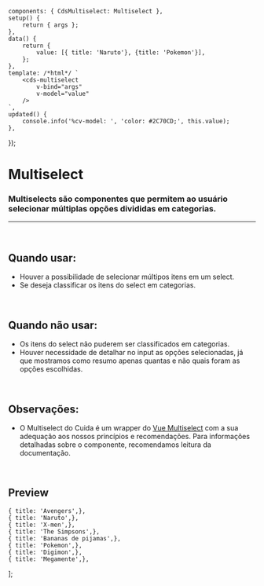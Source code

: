 
<Meta of={MultiselectStories} />

	components: { CdsMultiselect: Multiselect },
	setup() {
		return { args };
	},
	data() {
		return {
			value: [{ title: 'Naruto'}, {title: 'Pokemon'}],
		};
	},
	template: /*html*/ `
		<cds-multiselect
			v-bind="args"
			v-model="value"
		/>
	`,
	updated() {
		console.info('%cv-model: ', 'color: #2C70CD;', this.value);
	},
});

# Multiselect

### Multiselects são componentes que permitem ao usuário selecionar múltiplas opções divididas em categorias.

***

<br />

## Quando usar:

* Houver a possibilidade de selecionar múltipos itens em um select.
* Se deseja classificar os itens do select em categorias.

<br />

## Quando não usar:

* Os itens do select não puderem ser classificados em categorias.
* Houver necessidade de detalhar no input as opções selecionadas, já que mostramos como resumo apenas quantas e não quais foram as opções escolhidas.

<br />

## Observações:

* O Multiselect do Cuida é um wrapper do <a href="https://vue-multiselect.js.org/">Vue Multiselect</a>
  com a sua adequação aos nossos princípios e recomendações. Para informações detalhadas sobre o componente, recomendamos
  leitura da documentação.

<br />

## Preview

	{ title: 'Avengers',},
	{ title: 'Naruto',},
	{ title: 'X-men',},
	{ title: 'The Simpsons',},
	{ title: 'Bananas de pijamas',},
	{ title: 'Pokemon',},
	{ title: 'Digimon',},
	{ title: 'Megamente',},
];

<Canvas>
  <Story of={MultiselectStories.Multiselect} />
</Canvas>

<Controls />
